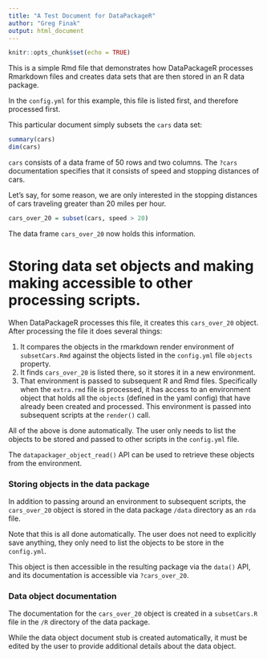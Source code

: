 ```yaml
---
title: "A Test Document for DataPackageR"
author: "Greg Finak"
output: html_document
---
```


```r
knitr::opts_chunk$set(echo = TRUE)
```

This is a simple Rmd file that demonstrates how DataPackageR processes Rmarkdown files and creates data sets
that are then stored in an R data package. 

In the `config.yml` for this example, this file is listed first, and therefore processed first.

This particular document simply subsets the `cars` data set:

```r
summary(cars)
dim(cars)
```

`cars` consists of a data frame of 50 rows and two columns. The `?cars` documentation specifies that it consists of speed and stopping distances of cars.

Let's say, for some reason, we are only interested in the stopping distances of cars traveling greater than 20 miles per hour.

```r
cars_over_20 = subset(cars, speed > 20)
```

The data frame `cars_over_20` now holds this information. 

# Storing data set objects and making making accessible to other processing scripts. 

When DataPackageR processes this file, it creates this `cars_over_20` object. After processing the file it does several things:

1. It compares the objects in the rmarkdown render environment of `subsetCars.Rmd` against the objects listed in the `config.yml` file `objects` property. 
2. It finds `cars_over_20` is listed there, so it stores it in a new environment.
3. That environment is passed to subsequent R and Rmd files. Specifically when the `extra.rmd` file is processed, it has access to an environment object that holds all the `objects` (defined in the yaml config) that have already been created and processed. This environment is passed into subsequent scripts at the `render()` call. 

All of the above is done automatically. The user only needs to list the objects to be stored and passed to other scripts in the `config.yml` file. 

The `datapackager_object_read()` API can be used to retrieve these objects from the environment. 

### Storing objects in the data package

In addition to passing around an environment to subsequent scripts, the `cars_over_20` object is stored in the data package `/data` directory as an `rda` file. 

Note that this is all done automatically. The user does not need to explicitly save anything, they only need to list the objects to be store in the `config.yml`. 

This object is then accessible in the resulting package via the `data()` API, and its documentation is accessible via `?cars_over_20`. 

### Data object documentation

The documentation for the `cars_over_20` object is created in a `subsetCars.R` file in the `/R` directory of the data package. 

While the data object document stub is created automatically, it must be edited by the user to provide additional details about the data object.



